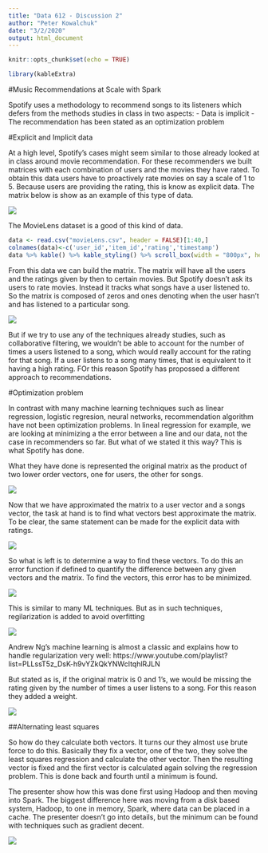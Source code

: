 ```yaml
---
title: "Data 612 - Discussion 2"
author: "Peter Kowalchuk"
date: "3/2/2020"
output: html_document
---
```


```r
knitr::opts_chunk$set(echo = TRUE)
```

```r
library(kableExtra)
```


#Music Recommendations at Scale with Spark

Spotify uses a methodology to recommend songs to its listeners which defers from the methods studies in class in two aspects:
- Data is implicit
- The recommendation has been stated as an optimization problem

#Explicit and Implicit data

At a high level, Spotify’s cases might seem similar to those already looked at in class around movie recommendation. For these recommenders we built matrices with each combination of users and the movies they have rated. To obtain this data users have to proactively rate movies on say a scale of 1 to 5. Because users are providing the rating, this is know as explicit data. The matrix below is show as an example of this type of data.

![](one.png)

The MovieLens dataset is a good of this kind of data.

```r
data <- read.csv("movieLens.csv", header = FALSE)[1:40,]
colnames(data)<-c('user_id','item_id','rating','timestamp')
data %>% kable() %>% kable_styling() %>% scroll_box(width = "800px", height = "400px")
```

From this data we can build the matrix. The matrix will have all the users and the ratings given by then to certain movies. But Spotify doesn't ask its users to rate movies. Instead it tracks what songs have a user listened to. So the matrix is composed of zeros and ones denoting when the user hasn't and has listened to a particular song.

![](two.png)

But if we try to use any of the techniques already studies, such as collaborative filtering, we wouldn't be able to account for the number of times a users listened to a song, which would really account for the rating for that song. If a user listens to a song many times, that is equivalent to it having a high rating. FOr this reason Spotify has propossed a different approach to recommendations.

#Optimization problem

In contrast with many machine learning techniques such as linear regression, logistic regresion, neural networks, recommendation algorithm have not been optimization problems. In lineal regression for example, we are looking at minimizing a the error between a line and our data, not the case in recommenders so far. But what of we stated it this way? This is what Spotify has done.

What they have done is represented the original matrix as the product of two lower order vectors, one for users, the other for songs.

![](three.png)

Now that we have approximated the matrix to a user vector and a songs vector, the task at hand is to find what vectors best approximate the matrix. To be clear, the same statement can be made for the explicit data with ratings. 

![](four.png)

So what is left is to determine a way to find these vectors. To do this an error function if defined to quantify the difference between any given vectors and the matrix. To find the vectors, this error has to be minimized. 

![](five.png)

This is similar to many ML techniques. But as in such techniques, regilarization is added to avoid overfitting


![](six.png)

Andrew Ng's machine learning is almost a classic and explains how to handle regularization very well: https://www.youtube.com/playlist?list=PLLssT5z_DsK-h9vYZkQkYNWcItqhlRJLN

But stated as is, if the original matrix is 0 and 1's, we would be missing the rating given by the number of times a user listens to a song. For this reason they added a weight.

![](seven.png)

##Alternating least squares

So how do they calculate both vectors. It turns our they almost use brute force to do this. Basically they fix a vector, one of the two, they solve the least squares regression and calculate the other vector. Then the resulting vector is fixed and the first vector is calculated again solving the regression problem. This is done back and fourth until a minimum is found.

The presenter show how this was done first using Hadoop and then moving into Spark. The biggest difference here was moving from a disk based system, Hadoop, to one in memory, Spark, where data can be placed in a cache. The presenter doesn't go into details, but the minimum can be found with techniques such as gradient decent.

![](eight.png)








